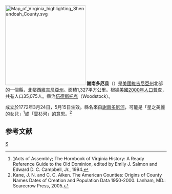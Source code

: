 {{noteTA
|T=zh-hans:谢南多厄县 (弗吉尼亚州);zh-hk:謝南多厄縣 (維珍尼亞州);zh-tw:謝南多厄郡 (維吉尼亞州);
|1=zh-hans:县;zh-hk:縣;zh-tw:郡;
}}
[[File:Map_of_Virginia_highlighting_Shenandoah_County.svg|250px]]
'''謝南多厄县'''（{{lang-en|Shenandoah County}}）是[[美國|美國]][[維吉尼亞州|維吉尼亞州]]北部的一個縣，北鄰[[西維吉尼亞州|西維吉尼亞州]]。面積1,327平方公里。根據[[美國2000年人口普查|美國2000年人口普查]]，共有人口35,075人。縣治[[伍德斯托克_(維吉尼亞州)|伍德斯托克]]（Woodstock）。

成立於1772年3月24日，5月15日生效。縣名來自[[謝南多厄河|謝南多厄河]]，可能是「星之美麗的女兒」<ref>[http://www.lva.lib.va.us/whatwehave/local/county_formation/locality_maps_bioS.htm#Shenandoah_County]{{Dead link|date=2020年1月 |bot=InternetArchiveBot |fix-attempted=yes }}Acts of Assembly;  The Hornbook of Virginia History: A Ready Reference Guide to the Old Dominion, edited by Emily J. Salmon and Edward D. C. Campbell, Jr., 1994.</ref>或「[[雲杉|雲杉]]河」的意思。<ref>Kane, J. N. and C. C. Aiken. The American Counties: Origins of County Names Dates of Creation and Population Data 1950-2000. Lanham, MD.: Scarecrow Press, 2005.</ref>

==参考文献==
<div class="references-small">
<references />
</div>
{{弗吉尼亚州}}
[[Category:維吉尼亞州縣|S]]